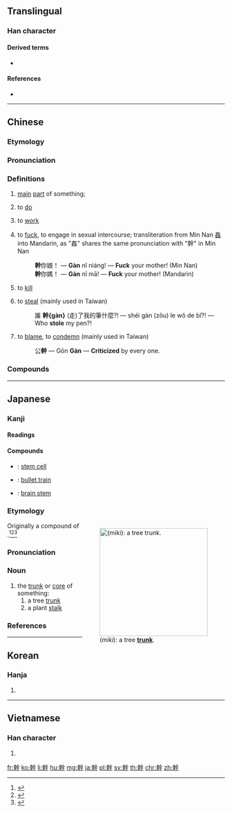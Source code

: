 {{also|干|榦}}
==Translingual==

===Han character===
{{Han char|rn=51|rad=干|as=10|sn=13|four=48441|canj=JJOMJ|ids=⿰𠦝⿱𠆢干}}

====Derived terms====
* {{l|mul|擀}}

====References====
* {{Han ref|kx=0341.090|dkj=09183|dj=0650.010|hdz=10409.090|uh=5E79|ud=24185|bh=B746|bd=46918}}

----

==Chinese==
{{zh-forms|s=干}}

===Etymology===
{{Han compound|倝|干|c1=s|c2=p|ls=psc}}

===Pronunciation===
{{zh-pron
|m=gàn
|c=gon3
|md=gáng/guāng
|md_note=gáng - literary; guāng - colloquial
|mn=kàn
|w=2koe
|cat=n
|mc=y
|oc=y
}}

===Definitions===
{{zh-hanzi}}

# [[main]] [[part]] of something;
#: {{zh-x|樹'''幹{gàn}'''|[[trunk]] of a plant}}
#: {{zh-x|軀'''幹{gàn}'''|[[body]] of animals}}
#: {{zh-x|'''幹{gàn}'''道|[[main road]]; [[high street]]}}
# to [[do]]
#: {{zh-x|你 在 '''幹{gàn}''' 什麼？|What are you '''doing'''?}}
# to [[work]]
#: {{zh-x|幹活|to work}}
#: {{zh-x|你 是 '''幹{gàn}''' 什麼 的？|What is your '''job'''?}}
# {{lb|zh|vulgar}} to [[fuck]], to engage in sexual intercourse; transliteration from Min Nan [[姦]] into Mandarin, as "姦" shares the same pronunciation with "幹" in Min Nan
#: '''幹'''你娘！ ― '''Gàn''' nǐ niáng! ― '''Fuck''' your mother! (Min Nan)
#: '''幹'''你媽！ ― '''Gàn''' nǐ mā! ― '''Fuck''' your mother! (Mandarin)
# {{lb|zh|vulgar}} to [[kill]]
#: {{zh-x|'''幹{gàn}'''掉 他！|'''Kill''' him!}}
# {{lb|zh|vulgar}} to [[steal]] (mainly used in Taiwan)
#: 誰 '''幹{gàn}''' (走)了我的筆什麼?! ― shéi gàn (zǒu) le wǒ de bǐ?! ― Who '''stole''' my pen?!
# {{lb|zh|vulgar}} to [[blame]], to [[condemn]] (mainly used in Taiwan)
#: 公'''幹''' ― Gōn '''Gàn''' ― '''Criticized''' by every one.

===Compounds===
{{der3
|{{zh-l|幹不來|cannot do it}}
|{{zh-l|幹不了|cannot do it}}
|{{zh-l|幹部|cadre}}
|{{zh-l|幹部學校}}, {{zh-l|幹校|cadre school}}
|{{zh-l|幹才|ability}}
|{{zh-l|幹道|main road}}
|{{zh-l|幹得過兒|can be done}}
|{{zh-l|幹掉|to finish, to kill}}
|{{zh-l|幹活|to work}}, {{zh-l|幹活兒}}
|{{zh-l|幹家|household manager}}
|{{zh-l|幹架|to quarrel}}
|{{zh-l|幹將|go-getter}}
|{{zh-l|幹勁}}, {{zh-l|幹勁兒|vigor}}
|{{zh-l|幹警|cadre and police}}
|{{zh-l|幹練|competent}}
|{{zh-l|幹流|trunk stream}}
|{{zh-l|幹路|main road}}
|{{zh-l|幹嘛}}, {{zh-l|幹嗎|why on earth}}
|{{zh-l|幹渠|trunk canal}}
|{{zh-l|幹什麼|do what? why?}}
|{{zh-l|幹事|secretary in charge}}
|{{zh-l|幹頭兒|worth}}
|{{zh-l|幹線|main line}}
|{{zh-l|幹仗|to quarrel}}
|{{zh-l|幹細胞|stem cell}}
|{{zh-l|樹幹|tree trunk}}
}}

----

==Japanese==

===Kanji===
{{ja-kanji|grade=5|rs=十11}}

====Readings====
{{ja-readings
|goon=[[かん]] (kan)
|kanon=[[かん]] (kan)
|kun=[[みき]] (miki), [[から]] (kara)
}}

====Compounds====
{{der-top|Compounds}}
* {{ja-r|幹細胞|かんさいぼう}}: [[stem cell]]
* {{ja-r|新幹線|しんかんせん}}: [[bullet train]]
* {{ja-r|脳幹|のうかん}}: [[brain stem]]
{{der-bottom}}

===Etymology===
<div style="float:right;">
[[Image:Yellow birch trunk.jpg|thumb|250px|{{lang|ja|幹}} (''miki''): a tree '''[[trunk]]'''.]]
</div>
{{ja-kanjitab|みき|yomi=k}}
Originally a compound of {{compound|lang=ja|sort=みき|身|tr1=mi|t1=body|木|tr2=ki|t2=tree}}.<ref name="KDJ">{{R:Kokugo Dai Jiten}}</ref><ref name="DJR">{{R:Daijirin}}</ref><ref name="DJS">{{R:Daijisen}}</ref>

===Pronunciation===
{{ja-pron|yomi=k|みき|acc=1|acc_ref=DJR,NHK|acc2=0|acc2_ref=NHK}}

===Noun===
{{ja-noun|みき}}

# the [[trunk]] or [[core]] of something:
## a tree [[trunk]]
## a plant [[stalk]]

===References===
<references/>

----

==Korean==

===Hanja===
{{ko-hanja|hangeul=[[간]]|rv=gan|mr=kan}}

# {{defn|lang=ko|sort=干10}}

----

==Vietnamese==

===Han character===
{{vi-hantu|cán|rs=干10}}

# {{defn|lang=vi|sort=干10}}

[[fr:幹]]
[[ko:幹]]
[[li:幹]]
[[hu:幹]]
[[mg:幹]]
[[ja:幹]]
[[pl:幹]]
[[sv:幹]]
[[th:幹]]
[[chr:幹]]
[[zh:幹]]